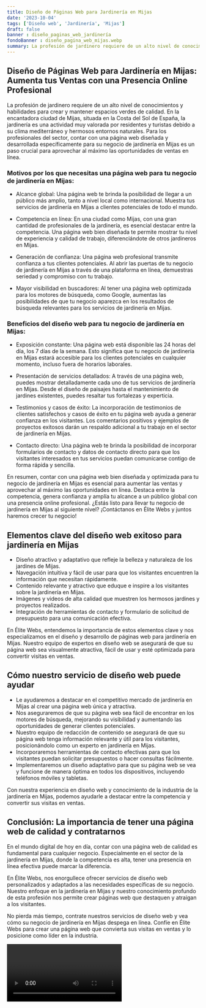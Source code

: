 ```yaml
---
title: Diseño de Páginas Web para Jardinería en Mijas
date: '2023-10-04'
tags: ['Diseño web', 'Jardinería', 'Mijas']
draft: false
banner : diseño_paginas_web_jardinería
fondoBanner : diseño_pagina_web_mijas.webp
summary: La profesión de jardinero requiere de un alto nivel de conocimientos y habilidades para crear y mantener espacios verdes de calidad. En la encantadora ciudad de Mijas, situada en la Costa del Sol de España, la jardinería es una actividad muy valorada por residentes y turistas debido a su clima mediterráneo y hermosos entornos naturales. Para los profesionales del sector, contar con una página web diseñada y desarrollada específicamente para su negocio de jardinería en Mijas es un paso crucial para aprovechar al máximo las oportunidades de ventas en línea.
---
```


## Diseño de Páginas Web para Jardinería en Mijas: Aumenta tus Ventas con una Presencia Online Profesional

La profesión de jardinero requiere de un alto nivel de conocimientos y habilidades para crear y mantener espacios verdes de calidad. En la encantadora ciudad de Mijas, situada en la Costa del Sol de España, la jardinería es una actividad muy valorada por residentes y turistas debido a su clima mediterráneo y hermosos entornos naturales. Para los profesionales del sector, contar con una página web diseñada y desarrollada específicamente para su negocio de jardinería en Mijas es un paso crucial para aprovechar al máximo las oportunidades de ventas en línea.

### Motivos por los que necesitas una página web para tu negocio de jardinería en Mijas:

- Alcance global: Una página web te brinda la posibilidad de llegar a un público más amplio, tanto a nivel local como internacional. Muestra tus servicios de jardinería en Mijas a clientes potenciales de todo el mundo.

- Competencia en línea: En una ciudad como Mijas, con una gran cantidad de profesionales de la jardinería, es esencial destacar entre la competencia. Una página web bien diseñada te permite mostrar tu nivel de experiencia y calidad de trabajo, diferenciándote de otros jardineros en Mijas.

- Generación de confianza: Una página web profesional transmite confianza a tus clientes potenciales. Al abrir las puertas de tu negocio de jardinería en Mijas a través de una plataforma en línea, demuestras seriedad y compromiso con tu trabajo.

- Mayor visibilidad en buscadores: Al tener una página web optimizada para los motores de búsqueda, como Google, aumentas las posibilidades de que tu negocio aparezca en los resultados de búsqueda relevantes para los servicios de jardinería en Mijas.

### Beneficios del diseño web para tu negocio de jardinería en Mijas:

- Exposición constante: Una página web está disponible las 24 horas del día, los 7 días de la semana. Esto significa que tu negocio de jardinería en Mijas estará accesible para los clientes potenciales en cualquier momento, incluso fuera de horarios laborales.

- Presentación de servicios detallados: A través de una página web, puedes mostrar detalladamente cada uno de tus servicios de jardinería en Mijas. Desde el diseño de paisajes hasta el mantenimiento de jardines existentes, puedes resaltar tus fortalezas y experticia.

- Testimonios y casos de éxito: La incorporación de testimonios de clientes satisfechos y casos de éxito en tu página web ayuda a generar confianza en los visitantes. Los comentarios positivos y ejemplos de proyectos exitosos darán un respaldo adicional a tu trabajo en el sector de jardinería en Mijas.

- Contacto directo: Una página web te brinda la posibilidad de incorporar formularios de contacto y datos de contacto directo para que los visitantes interesados en tus servicios puedan comunicarse contigo de forma rápida y sencilla.

En resumen, contar con una página web bien diseñada y optimizada para tu negocio de jardinería en Mijas es esencial para aumentar las ventas y aprovechar al máximo las oportunidades en línea. Destaca entre la competencia, genera confianza y amplía tu alcance a un público global con una presencia online profesional. ¿Estás listo para llevar tu negocio de jardinería en Mijas al siguiente nivel? ¡Contáctanos en Élite Webs y juntos haremos crecer tu negocio!

<GifSeo />

<Cta />

## Elementos clave del diseño web exitoso para jardinería en Mijas

- Diseño atractivo y adaptativo que refleje la belleza y naturaleza de los jardines de Mijas.
- Navegación intuitiva y fácil de usar para que los visitantes encuentren la información que necesitan rápidamente.
- Contenido relevante y atractivo que eduque e inspire a los visitantes sobre la jardinería en Mijas.
- Imágenes y videos de alta calidad que muestren los hermosos jardines y proyectos realizados.
- Integración de herramientas de contacto y formulario de solicitud de presupuesto para una comunicación efectiva.

En Élite Webs, entendemos la importancia de estos elementos clave y nos especializamos en el diseño y desarrollo de páginas web para jardinería en Mijas. Nuestro equipo de expertos en diseño web se asegurará de que su página web sea visualmente atractiva, fácil de usar y esté optimizada para convertir visitas en ventas.

## Cómo nuestro servicio de diseño web puede ayudar

- Le ayudaremos a destacar en el competitivo mercado de jardinería en Mijas al crear una página web única y atractiva.
- Nos aseguraremos de que su página web sea fácil de encontrar en los motores de búsqueda, mejorando su visibilidad y aumentando las oportunidades de generar clientes potenciales.
- Nuestro equipo de redacción de contenido se asegurará de que su página web tenga información relevante y útil para los visitantes, posicionándolo como un experto en jardinería en Mijas.
- Incorporaremos herramientas de contacto efectivas para que los visitantes puedan solicitar presupuestos o hacer consultas fácilmente.
- Implementaremos un diseño adaptativo para que su página web se vea y funcione de manera óptima en todos los dispositivos, incluyendo teléfonos móviles y tabletas.

Con nuestra experiencia en diseño web y conocimiento de la industria de la jardinería en Mijas, podemos ayudarle a destacar entre la competencia y convertir sus visitas en ventas.

## Conclusión: La importancia de tener una página web de calidad y contratarnos

En el mundo digital de hoy en día, contar con una página web de calidad es fundamental para cualquier negocio. Especialmente en el sector de la jardinería en Mijas, donde la competencia es alta, tener una presencia en línea efectiva puede marcar la diferencia.

En Élite Webs, nos enorgullece ofrecer servicios de diseño web personalizados y adaptados a las necesidades específicas de su negocio. Nuestro enfoque en la jardinería en Mijas y nuestro conocimiento profundo de esta profesión nos permite crear páginas web que destaquen y atraigan a los visitantes.

No pierda más tiempo, contrate nuestros servicios de diseño web y vea cómo su negocio de jardinería en Mijas despega en línea. Confíe en Élite Webs para crear una página web que convierta sus visitas en ventas y lo posicione como líder en la industria.

<Video />

<CtaBot job='Jardinería' city='Mijas'/>

<Gmaps query='Mijas+españa+maps' />